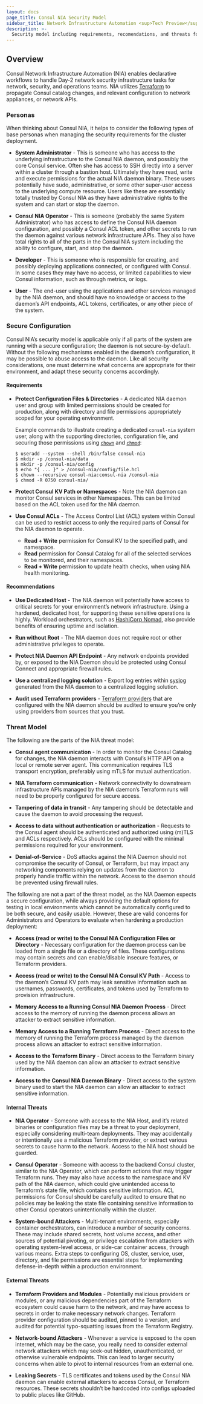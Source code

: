 ```yaml
---
layout: docs
page_title: Consul NIA Security Model
sidebar_title: Network Infrastructure Automation <sup>Tech Preview</sup>
description: >-
  Security model including requirements, recomendations, and threats for Consul Network Infrastructure Automation (NIA). 
---
```


## Overview 

Consul Network Infrastructure Automation (NIA) enables declarative workflows to handle Day-2 network security
infrastructure tasks for network, security, and operations teams. NIA utilizes [Terraform](https://www.terraform.io/)
to propagate Consul catalog changes, and relevant configuration to network appliances, or network APIs.

### Personas

When thinking about Consul NIA, it helps to consider the following types of base personas when managing the security
requirements for the cluster deployment.

- **System Administrator** - This is someone who has access to the underlying infrastructure to the
  Consul NIA daemon, and possibly the core Consul service. Often she has access to SSH directly
  into a server within a cluster through a bastion host. Ultimately they have read, write and 
  execute permissions for the actual NIA daemon binary. These users potentially have sudo, 
  administrative, or some other super-user access to the underlying compute resource. Users like
  these are essentially totally trusted by Consul NIA as they have administrative rights to the 
  system and can start or stop the daemon.
  
- **Consul NIA Operator** - This is someone (probably the same System Administrator) who has access 
  to define the Consul NIA daemon configuration, and possibly a Consul ACL token, and other secrets to
  run the daemon against various network infrastructure APIs. They also have total rights to all of 
  the parts in the Consul NIA system including the ability to configure, start, and stop the daemon.

- **Developer** - This is someone who is responsible for creating, and possibly deploying applications
  connected, or configured with Consul. In some cases they may have no access, or limited capabilities 
  to view Consul information, such as through metrics, or logs.
  
- **User** - The end-user using the applications and other services managed by the NIA daemon, and should
  have no knowledge or access to the daemon’s API endpoints, ACL tokens, certificates, or any other 
  piece of the system.

### Secure Configuration

Consul NIA’s security model is applicable only if all parts of the system are running with a secure 
configuration; the daemon is not secure-by-default. Without the following mechanisms enabled in the 
daemon’s configuration, it may be possible to abuse access to the daemon. Like all security 
considerations, one must determine what concerns are appropriate for their environment, and adapt these
security concerns accordingly.

#### Requirements

- **Protect Configuration Files & Directories** - A dedicated NIA daemon user and group with limited 
  permissions should be created for production, along with directory and file permissions appropriately 
  scoped for your operating environment.

  Example commands to illustrate creating a dedicated `consul-nia` system user, along with the supporting 
  directories, configuration file, and securing those permissions using 
  [`chown`](https://en.wikipedia.org/wiki/Chown) and [`chmod`](https://en.wikipedia.org/wiki/Chmod):

  ```shell-session
  $ useradd --system --shell /bin/false consul-nia
  $ mkdir -p /consul-nia/data
  $ mkdir -p /consul-nia/config 
  $ echo "{ ... }" > /consul-nia/config/file.hcl
  $ chown --recursive consul-nia:consul-nia /consul-nia
  $ chmod -R 0750 consul-nia/
  ```

- **Protect Consul KV Path or Namespaces** - Note the NIA daemon can monitor Consul services in other Namespaces. 
  This can be limited based on the ACL token used for the NIA daemon. 

- **Use Consul ACLs** - The Access Control List (ACL) system within Consul can be used to restrict access to 
  only the required parts of Consul for the NIA daemon to operate.
  - **Read + Write** permission for Consul KV to the specified path, and namespace.
  - **Read** permission for Consul Catalog for all of the selected services to be monitored, and their namespaces.
  - **Read + Write** permission to update health checks, when using NIA health monitoring.

#### Recommendations

- **Use Dedicated Host** - The NIA daemon will potentially have access to critical secrets for your environment’s 
  network infrastructure. Using a hardened, dedicated host, for supporting these sensitive operations is highly. 
  Workload orchestrators, such as [HashiCorp Nomad](https://www.nomadproject.io/), also provide benefits of ensuring 
  uptime and isolation.

- **Run without Root** - The NIA daemon does not require root or other administrative privileges to operate. 

- **Protect NIA Daemon API Endpoint** - Any network endpoints provided by, or exposed to the NIA Daemon should be 
  protected using Consul Connect and appropriate firewall rules.

- **Use a centralized logging solution** - Export log entries within [syslog](https://en.wikipedia.org/wiki/Syslog) 
  generated from the NIA daemon to a centralized logging solution.

- **Audit used Terraform providers** - [Terraform providers](https://www.terraform.io/docs/providers/index.html) that 
  are configured with the NIA daemon should be audited to ensure you’re only using providers from sources that 
  you trust.

### Threat Model

The following are the parts of the NIA threat model:

- **Consul agent communication** - In order to monitor the Consul Catalog for changes, the NIA daemon interacts with 
  Consul’s HTTP API on a local or remote server agent. This communication requires TLS transport encryption, preferably
  using mTLS for mutual authentication.

- **NIA Terraform communication** - Network connectivity to downstream infrastructure APIs managed by the NIA daemon’s 
  Terraform runs will need to be properly configured for secure access.

- **Tampering of data in transit** - Any tampering should be detectable and cause the daemon to avoid processing the 
  request.

- **Access to data without authentication or authorization** - Requests to the Consul agent should be authenticated and 
  authorized using (m)TLS and ACLs respectively. ACLs should be configured with the minimal permissions required for 
  your environment.

- **Denial-of-Service** - DoS attacks against the NIA Daemon should not compromise the security of Consul, or Terraform,
  but may impact any networking components relying on updates from the daemon to properly handle traffic within the 
  network. Access to the daemon should be prevented using firewall rules.

The following are not a part of the threat model, as the NIA Daemon expects a secure configuration, while always 
providing the default options for testing in local environments which cannot be automatically configured to be both 
secure, and easily usable. However, these are valid concerns for Administrators and Operators to evaluate when hardening
a production deployment:

- **Access (read or write) to the Consul NIA Configuration Files or Directory** - Necessary configuration for the daemon
  process can be loaded from a single file or a directory of files. These configurations may contain secrets and can 
  enable/disable insecure features, or Terraform providers.

- **Access (read or write) to the Consul NIA Consul KV Path** - Access to the daemon’s Consul KV path may leak sensitive
  information such as usernames, passwords, certificates, and tokens used by Terraform to provision infrastructure.

- **Memory Access to a Running Consul NIA Daemon Process** - Direct access to the memory of running the daemon process 
  allows an attacker to extract sensitive information.

- **Memory Access to a Running Terraform Process** - Direct access to the memory of running the Terraform process 
  managed by the daemon process allows an attacker to extract sensitive information.

- **Access to the Terraform Binary** - Direct access to the Terraform binary used by the NIA daemon can allow an 
  attacker to extract sensitive information.

- **Access to the Consul NIA Daemon Binary** - Direct access to the system binary used to start the NIA daemon can allow
  an attacker to extract sensitive information.

#### Internal Threats

- **NIA Operator** - Someone with access to the NIA Host, and it’s related binaries or configuration files may be a 
  threat to your deployment, especially considering multi-team deployments. They may accidentally or intentionally use a 
  malicious Terraform provider, or extract various secrets to cause harm to the network. Access to the NIA host should 
  be guarded.

- **Consul Operator** - Someone with access to the backend Consul cluster, similar to the NIA Operator, which can 
  perform actions that may trigger Terraform runs. They may also have access to the namespace and KV path of the NIA
  daemon, which could give unintended access to Terraform’s state file, which contains sensitive information. ACL 
  permissions for Consul should be carefully audited to ensure that no policies may be leaking the state file containing
  sensitive information to other Consul operators unintentionally within the cluster.

- **System-bound Attackers** - Multi-tenant environments, especially container orchestrators, can introduce a number of 
  security concerns. These may include shared secrets, host volume access, and other sources of potential pivoting, or 
  privilege escalation from attackers with operating system-level access, or side-car container access, through various
  means. Extra steps to configuring OS, cluster, service, user, directory, and file permissions are essential steps for 
  implementing defense-in-depth within a production environment.

#### External Threats

- **Terraform Providers and Modules** - Potentially malicious providers or modules, or any malicious dependencies part 
  of the Terraform ecosystem could cause harm to the network, and may have access to secrets in order to make necessary
  network changes. Terraform provider configuration should be audited, pinned to a version, and audited for potential 
  typo-squatting issues from the Terraform Registry.

- **Network-bound Attackers** - Whenever a service is exposed to the open internet, which may be the case, you really 
  need to consider external network attackers which may seek-out hidden, unauthenticated, or otherwise vulnerable 
  endpoints. This can lead to larger security concerns when able to pivot to internal resources from an external one.

- **Leaking Secrets** - TLS certificates and tokens used by the Consul NIA daemon can enable external attackers to 
  access Consul, or Terraform resources. These secrets shouldn’t be hardcoded into configs uploaded to public 
  places like GitHub.